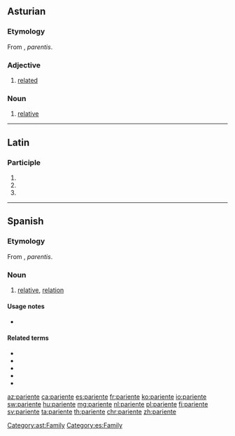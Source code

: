 ==Asturian==

===Etymology===
From {{etyl|la|ast}} {{m|la|parēns}}, ''parentis''.

===Adjective===
{{head|ast|adjective}}

# [[related]]

===Noun===
{{head|ast|noun}}

# [[relative]]
[[Category:ast:Family]]

----

==Latin==

===Participle===
{{la-part-form|pariente}}

# {{inflection of|pariēns||dat|m|s|lang=la}}
# {{inflection of|pariēns||dat|f|s|lang=la}}
# {{inflection of|pariēns||dat|n|s|lang=la}}

----

==Spanish==

===Etymology===
From {{etyl|la|es}} {{m|la|parēns}}, ''parentis''.

===Noun===
{{es-noun|mf}}

# [[relative]], [[relation]] {{gloss|member of one's family}}

====Usage notes====
* {{U:es:false friend|padre|es2=madre|en=parent}}

====Related terms====
* {{l|es|parir}}
* {{l|es|parienta}}
* {{l|es|parentela}}
* {{l|es|parentesco}}
* {{l|es|emparentar}}

[[Category:es:Family]]

[[az:pariente]]
[[ca:pariente]]
[[es:pariente]]
[[fr:pariente]]
[[ko:pariente]]
[[io:pariente]]
[[sw:pariente]]
[[hu:pariente]]
[[mg:pariente]]
[[nl:pariente]]
[[pl:pariente]]
[[fi:pariente]]
[[sv:pariente]]
[[ta:pariente]]
[[th:pariente]]
[[chr:pariente]]
[[zh:pariente]]